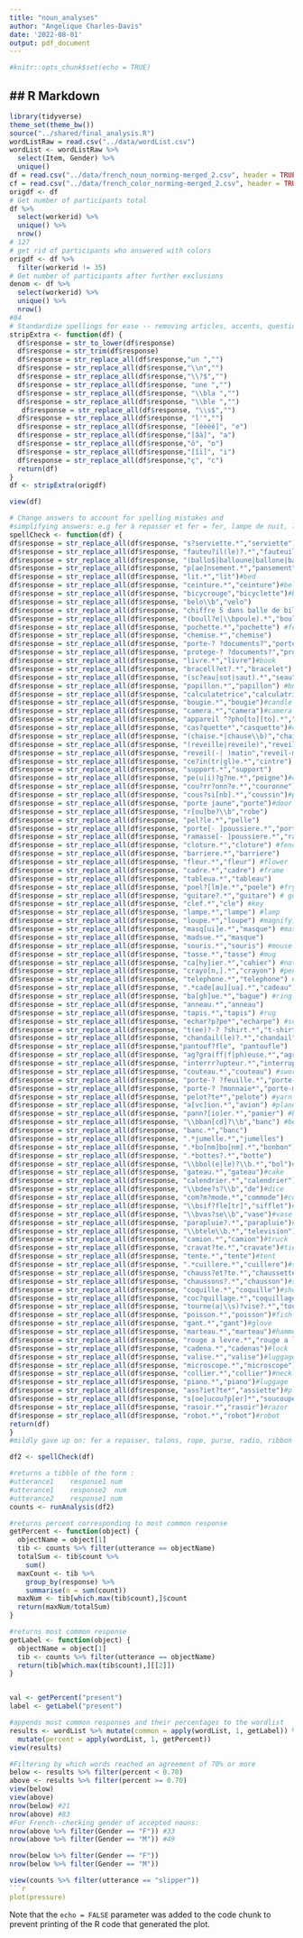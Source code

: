 ```yaml
---
title: "noun_analyses"
author: "Angelique Charles-Davis"
date: '2022-08-01'
output: pdf_document
---
```


```r
#knitr::opts_chunk$set(echo = TRUE)
```

## R Markdown
---
```r
library(tidyverse)
theme_set(theme_bw())
source("../shared/final_analysis.R")
wordListRaw = read.csv("../data/wordList.csv")
wordList <- wordListRaw %>%
  select(Item, Gender) %>% 
  unique()
df = read.csv("../data/french_noun_norming-merged_2.csv", header = TRUE)
cf = read.csv("../data/french_color_norming-merged_2.csv", header = TRUE)
origdf <- df
# Get number of participants total
df %>%
  select(workerid) %>%
  unique() %>%
  nrow()
# 127
# get rid of participants who answered with colors
origdf <- df %>%
  filter(workerid != 35)
# Get number of participants after further exclusions
denom <- df %>%
  select(workerid) %>%
  unique() %>%
  nrow()
#84
# Standardize spellings for ease -- removing articles, accents, question marks
stripExtra <- function(df) {
  df$response = str_to_lower(df$response)
  df$response = str_trim(df$response)
  df$response = str_replace_all(df$response,"un ","")
  df$response = str_replace_all(df$response,"\\n","")
  df$response = str_replace_all(df$response,"\\?$","")
  df$response = str_replace_all(df$response, "une ","")
  df$response = str_replace_all(df$response, "\\bla ","")
  df$response = str_replace_all(df$response, "\\ble ","")
   df$response = str_replace_all(df$response, "\\s$","")
  df$response = str_replace_all(df$response, "l'","")
  df$response = str_replace_all(df$response, "[éèëê]", "e")
  df$response = str_replace_all(df$response,"[âà]", "a")
  df$response = str_replace_all(df$response,"ô", "o")
  df$response = str_replace_all(df$response,"[îï]", "i")
  df$response = str_replace_all(df$response,"ç", "c")
  return(df)
}
df <- stripExtra(origdf)

view(df)

# Change answers to account for spelling mistakes and
#simplifying answers: e.g fer à repasser et fer = fer, lampe de nuit, lampe de table --> lampe
spellCheck <- function(df) {
df$response = str_replace_all(df$response, "s?serviette.*","serviette")#napkin
df$response = str_replace_all(df$response, "fauteu?il(le)?.*","fauteuil")#armchair
df$response = str_replace_all(df$response, "(ballo$|balloune|ballone|bal?lon.*)","ballon")#balloon
df$response = str_replace_all(df$response, "p[ae]nsement.*","pansement")#bandaid
df$response = str_replace_all(df$response, "lit.*","lit")#bed
df$response = str_replace_all(df$response, "ceinture.*","ceinture")#belt
df$response = str_replace_all(df$response, "bicycrouge","bicyclette")#bike
df$response = str_replace_all(df$response, "belo\\b","velo")
df$response = str_replace_all(df$response, "chiffre 5 dans balle de billard blanche", "balle") #ball for pool
df$response = str_replace_all(df$response, "(boull?e|\\bpoule).*","boule") ##ca marche pas?
df$response = str_replace_all(df$response, "pochette.*","pochette") #folder
df$response = str_replace_all(df$response, "chemise.*","chemise")
df$response = str_replace_all(df$response, "porte-? ?documents?","porte-documents")
df$response = str_replace_all(df$response, "protege-? ?documents?","protege-documents")
df$response = str_replace_all(df$response, "livre.*","livre")#book
df$response = str_replace_all(df$response, "bracell?et?.*","bracelet") #bracelet
df$response = str_replace_all(df$response, "(sc?eau|sot|saut).*","seau")#bucket
df$response = str_replace_all(df$response, "papillon.*","papillon") #butterfly
df$response = str_replace_all(df$response, "calculatetrice","calculatrice")#calculator
df$response = str_replace_all(df$response, "bougie.*","bougie")#candle
df$response = str_replace_all(df$response, "camera.*","camera")#camera
df$response = str_replace_all(df$response, "appareil ^?pho[to][to].*","appareil photo")
df$response = str_replace_all(df$response, "cas?quette*","casquette")#cap
df$response = str_replace_all(df$response, "(chaise.*|chause\\b)","chaise") #chair
df$response = str_replace_all(df$response, "(reveille|reveile)","reveil")#clock
df$response = str_replace_all(df$response, "reveil(-| )matin","reveil-matin")
df$response = str_replace_all(df$response, "ce?in(tr|gl)e.*","cintre") #hanger
df$response = str_replace_all(df$response, "support.*","support")
df$response = str_replace_all(df$response, "pe(u|i)?g?ne.*","peigne")#comb
df$response = str_replace_all(df$response, "cou?rr?onn?e.*","couronne")#crown
df$response = str_replace_all(df$response, "cous?si[nb].*","coussin")#pillow
df$response = str_replace_all(df$response, "porte jaune","porte")#door
df$response = str_replace_all(df$response, "r[ou]be?\\b","robe")
df$response = str_replace_all(df$response, "pel?le.*","pelle")
df$response = str_replace_all(df$response, "porte[- ]poussiere.*","porte-poussiere")
df$response = str_replace_all(df$response, "ramasse[- ]poussiere.*","rammase-poussiere")
df$response = str_replace_all(df$response, "cloture.*","cloture") #fence
df$response = str_replace_all(df$response, "barriere.*","barriere")
df$response = str_replace_all(df$response, "fleur.*","fleur") #flower
df$response = str_replace_all(df$response, "cadre.*","cadre") #frame
df$response = str_replace_all(df$response, "tableua.*","tableau")
df$response = str_replace_all(df$response, "poel?[lm]e.*","poele") #frying pan
df$response = str_replace_all(df$response, "guitare?.*","guitare") # guitar
df$response = str_replace_all(df$response, "clef.*","cle") #key
df$response = str_replace_all(df$response, "lampe.*","lampe") #lamp
df$response = str_replace_all(df$response, "loupe.*","loupe") #magnifying glass
df$response = str_replace_all(df$response, "masq[ui]e.*","masque") #mask
df$response = str_replace_all(df$response, "madsue.*","masque")
df$response = str_replace_all(df$response, "souris.*","souris") #mouse
df$response = str_replace_all(df$response, "tasse.*","tasse") #mug
df$response = str_replace_all(df$response, "ca[hy]ier.*","cahier") #notebook
df$response = str_replace_all(df$response, "crayo[n,].*","crayon") #pencil
df$response = str_replace_all(df$response, "telephone.*","telephone") #phone
df$response = str_replace_all(df$response, ".*cade[au][ua].*","cadeau") #present
df$response = str_replace_all(df$response, "ba[gh]ue.*","bague") #ring
df$response = str_replace_all(df$response, "anneau.*","anneau") 
df$response = str_replace_all(df$response, "tapis.*","tapis") #rug
df$response = str_replace_all(df$response, "echar?p?pe*","echarpe") #scarf
df$response = str_replace_all(df$response, "t(ee)?-? ?shirt.*","t-shirt") #shirt
df$response = str_replace_all(df$response, "chandail(le)?.*","chandail")
df$response = str_replace_all(df$response,"pantouf?fle", "pantoufle")
df$response = str_replace_all(df$response, "ag?gra(ff|f|ph)euse.*","agrafeuse") #stapler
df$response = str_replace_all(df$response, "interrr?upteur.*","interrupteur") #switch
df$response = str_replace_all(df$response, "couteau.*","couteau") #sword
df$response = str_replace_all(df$response, "porte-? ?feuille.*","porte-feuille") #wallet #ca marche pas 
df$response = str_replace_all(df$response, "porte-? ?monnaie*","porte-monnaie")
df$response = str_replace_all(df$response, "pelot?te*","pelote") #yarn
df$response = str_replace_all(df$response, "a[vc]ion.*","avion") #plane
df$response = str_replace_all(df$response, "pann?[io]er.*","panier") #basket
df$response = str_replace_all(df$response, "\\bban[cd]?\\b","banc") #bench
df$response = str_replace_all(df$response, "banc.*","banc")
df$response = str_replace_all(df$response, ".*jumelle.*","jumelles")
df$response = str_replace_all(df$response, ".*bo[nm]bo[nm].*","bonbon")
df$response = str_replace_all(df$response, ".*bottes?.*","botte")
df$response = str_replace_all(df$response, "\\bbol(e|le)?\\b.*","bol")#bowl
df$response = str_replace_all(df$response, "gateau.*","gateau")#cake
df$response = str_replace_all(df$response, "calendrier.*","calendrier")#calendar
df$response = str_replace_all(df$response, "\\bdee?s?\\b","de")#dice
df$response = str_replace_all(df$response, "com?m?mode.*","commode")#commode
df$response = str_replace_all(df$response, "\\bsif?fle[tr]","sifflet")#whistle
df$response = str_replace_all(df$response, "\\bvas?se\\b","vase")#vase
df$response = str_replace_all(df$response, "parapluie?.*","parapluie")#umbrella
df$response = str_replace_all(df$response, "\\btele\\b.*","television")#tv
df$response = str_replace_all(df$response, "camion.*","camion")#truck
df$response = str_replace_all(df$response, "cravat?te.*","cravate")#tie
df$response = str_replace_all(df$response, "tente.*","tente")#tent
df$response = str_replace_all(df$response, ".*cuillere.*","cuillere")#spoon
df$response = str_replace_all(df$response, "chauss?et?te.*","chaussette")#sock
df$response = str_replace_all(df$response, "chaussons?.*","chausson")#slipper
df$response = str_replace_all(df$response, "coquille.*","coquille")#shell
df$response = str_replace_all(df$response, "coc?quillage.*","coquillage")#shell
df$response = str_replace_all(df$response, "tourne(a|\\s)?vise?.*","tournevis")#screwdriver
df$response = str_replace_all(df$response, "poisson.*","poisson")#fish
df$response = str_replace_all(df$response, "gant.*","gant")#glove
df$response = str_replace_all(df$response, "marteau.*","marteau")#hammer
df$response = str_replace_all(df$response, "rouge a levre.*","rouge a levre")#lipstick
df$response = str_replace_all(df$response, "cadena.*","cadenas")#lock
df$response = str_replace_all(df$response, "valise.*","valise")#luggage
df$response = str_replace_all(df$response, "microscope.*","microscope")#microscope
df$response = str_replace_all(df$response, "collier.*","collier")#necklace
df$response = str_replace_all(df$response, "piano.*","piano")#luggage
df$response = str_replace_all(df$response, "ass?iet?te*","assiette")#plate
df$response = str_replace_all(df$response, "s[oe]ucou?p[er]*","soucoupe")
df$response = str_replace_all(df$response, "rasoir.*","rasoir")#razor
df$response = str_replace_all(df$response, "robot.*","robot")#robot
return(df)
}
#mildly gave up on: fer a repasser, talons, rope, purse, radio, ribbon

df2 <- spellCheck(df)

#returns a tibble of the form :
#utterance1    response1 num
#utterance1    response2  num
#utterance2    response1 num
counts <- runAnalysis(df2)

#returns percent corresponding to most common response
getPercent <- function(object) {
  objectName = object[1]
  tib <- counts %>% filter(utterance == objectName)
  totalSum <- tib$count %>%
    sum()
  maxCount <- tib %>%
    group_by(response) %>%
    summarise(n = sum(count))
  maxNum <- tib[which.max(tib$count),]$count
  return(maxNum/totalSum)
}

#returns most common response
getLabel <- function(object) {
  objectName = object[1]
  tib <- counts %>% filter(utterance == objectName)
  return(tib[which.max(tib$count),][[2]])
}


val <- getPercent("present")
label <- getLabel("present")

#appends most common responses and their percentages to the wordlist
results <- wordList %>% mutate(common = apply(wordList, 1, getLabel)) %>%
  mutate(percent = apply(wordList, 1, getPercent))
view(results)

#Filtering by which words reached an agreement of 70% or more
below <- results %>% filter(percent < 0.70)
above <- results %>% filter(percent >= 0.70)
view(below)
view(above)
nrow(below) #21
nrow(above) #83
#For French--checking gender of accepted nouns:
nrow(above %>% filter(Gender == "F")) #33
nrow(above %>% filter(Gender == "M")) #49

nrow(below %>% filter(Gender == "F"))
nrow(below %>% filter(Gender == "M")) 

view(counts %>% filter(utterance == "slipper"))
```r
plot(pressure)
```

Note that the `echo = FALSE` parameter was added to the code chunk to prevent printing of the R code that generated the plot.
